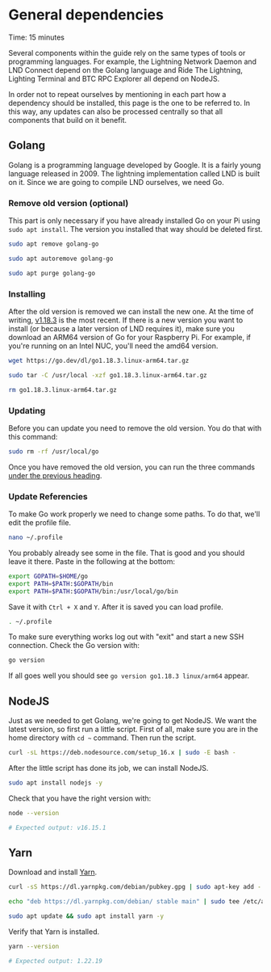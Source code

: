 
# General dependencies

<Callout emoji="&#x2139;">
	Time: 15 minutes
</Callout>

Several components within the guide rely on the same types of tools or programming languages. For example, the Lightning Network Daemon and LND Connect depend on the Golang language and Ride The Lightning, Lighting Terminal and BTC RPC Explorer all depend on NodeJS.

In order not to repeat ourselves by mentioning in each part how a dependency should be installed, this page is the one to be referred to. In this way, any updates can also be processed centrally so that all components that build on it benefit.

## Golang

Golang is a programming language developed by Google. It is a fairly young language released in 2009. The lightning implementation called LND is built on it. Since we are going to compile LND ourselves, we need Go.

### Remove old version (optional)

This part is only necessary if you have already installed Go on your Pi using `sudo apt install`. The version you installed that way should be deleted first.

```bash
sudo apt remove golang-go
```

```bash
sudo apt autoremove golang-go
```

```bash
sudo apt purge golang-go
```

### Installing

After the old version is removed we can install the new one. At the time of writing, [v1.18.3](https://golang.org/dl) is the most recent. If there is a new version you want to install (or because a later version of LND requires it), make sure you download an ARM64 version of Go for your Raspberry Pi. For example, if you're running on an Intel NUC, you'll need the amd64 version.

```bash
wget https://go.dev/dl/go1.18.3.linux-arm64.tar.gz
```

```bash
sudo tar -C /usr/local -xzf go1.18.3.linux-arm64.tar.gz
```

```bash
rm go1.18.3.linux-arm64.tar.gz
```
### Updating

Before you can update you need to remove the old version. You do that with this command:

```bash
sudo rm -rf /usr/local/go
```

Once you have removed the old version, you can run the three commands [under the previous heading](/raspberry-pi/common-dependencies#installing).

### Update Referencies

To make Go work properly we need to change some paths. To do that, we'll edit the profile file.

```bash
nano ~/.profile
```

You probably already see some in the file. That is good and you should leave it there. Paste in the following at the bottom:

```bash
export GOPATH=$HOME/go
export PATH=$PATH:$GOPATH/bin
export PATH=$PATH:$GOPATH/bin:/usr/local/go/bin
```

Save it with `Ctrl + X` and `Y`. After it is saved you can load profile.

```bash
. ~/.profile
```

To make sure everything works log out with "exit" and start a new SSH connection. Check the Go version with:

```bash
go version
```

If all goes well you should see `go version go1.18.3 linux/arm64` appear.

## NodeJS

Just as we needed to get Golang, we're going to get NodeJS. We want the latest version, so first run a little script. First of all, make sure you are in the home directory with `cd ~` command. Then run the script.

```bash
curl -sL https://deb.nodesource.com/setup_16.x | sudo -E bash -
```

After the little script has done its job, we can install NodeJS.

```bash
sudo apt install nodejs -y
```

Check that you have the right version with:

```bash
node --version

# Expected output: v16.15.1
```

## Yarn

Download and install [Yarn](https://classic.yarnpkg.com/en/docs/install).

```bash
curl -sS https://dl.yarnpkg.com/debian/pubkey.gpg | sudo apt-key add -

echo "deb https://dl.yarnpkg.com/debian/ stable main" | sudo tee /etc/apt/sources.list.d/yarn.list

sudo apt update && sudo apt install yarn -y
```

Verify that Yarn is installed.

```bash
yarn --version

# Expected output: 1.22.19
```
